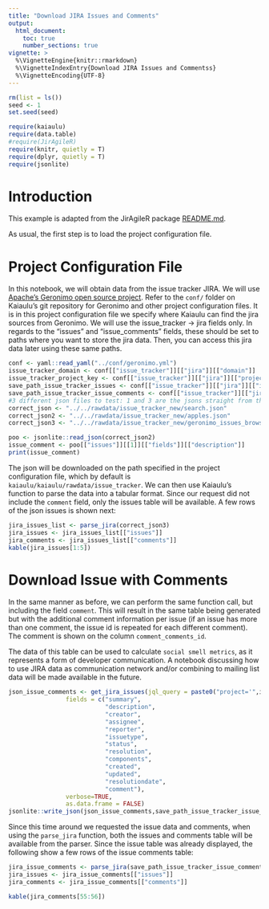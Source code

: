 ```yaml
---
title: "Download JIRA Issues and Comments"
output: 
  html_document:
    toc: true
    number_sections: true
vignette: >
  %\VignetteEngine{knitr::rmarkdown}
  %\VignetteIndexEntry{Download JIRA Issues and Commentss}
  %\VignetteEncoding{UTF-8}
---
```



```r
rm(list = ls())
seed <- 1
set.seed(seed)
```

```r
require(kaiaulu)
require(data.table)
#require(JirAgileR)
require(knitr, quietly = T)
require(dplyr, quietly = T)
require(jsonlite)
```

# Introduction

This example is adapted from the JirAgileR package [README.md](https://github.com/matbmeijer/JirAgileR). 

As usual, the first step is to load the project configuration file. 

# Project Configuration File

In this notebook, we will obtain data from the issue tracker JIRA. We will use [Apache's Geronimo open source project](https://geronimo.apache.org). Refer to the `conf/` folder on Kaiaulu's git repository for Geronimo and other project configuration files. It is in this project configuration file we specify where Kaiaulu can find the jira sources from Geronimo. We will use the issue_tracker -> jira fields only. In regards to the "issues" and "issue_comments" fields, these should be set to paths where you want to store the jira data. Then, you can access this jira data later using these same paths.

```r
conf <- yaml::read_yaml("../conf/geronimo.yml")
issue_tracker_domain <- conf[["issue_tracker"]][["jira"]][["domain"]]
issue_tracker_project_key <- conf[["issue_tracker"]][["jira"]][["project_key"]]
save_path_issue_tracker_issues <- conf[["issue_tracker"]][["jira"]][["issues"]]
save_path_issue_tracker_issue_comments <- conf[["issue_tracker"]][["jira"]][["issue_comments"]]
#3 different json files to test: 1 and 3 are the jsons straight from the browser, 2 is from Sean's new downloader
correct_json <- "../../rawdata/issue_tracker_new/search.json"
correct_json2 <- "../../rawdata/issue_tracker_new/apples.json"
correct_json3 <- "../../rawdata/issue_tracker_new/geronimo_issues_browser2.json"

poo <- jsonlite::read_json(correct_json2)
issue_comment <- poo[["issues"]][[1]][["fields"]][["description"]]
print(issue_comment)

```




The json will be downloaded on the path specified in the project configuration file, which by default is `kaiaulu/kaiaulu/rawdata/issue_tracker`. We can then use Kaiaulu's function to parse the data into a tabular format. Since our request did not include the  `comment` field, only the issues table will be available. A few rows of the json issues is shown next:

```r
jira_issues_list <- parse_jira(correct_json3)
jira_issues <- jira_issues_list[["issues"]]
jira_comments <- jira_issues_list[["comments"]]
kable(jira_issues[1:5])
```

# Download Issue with Comments

In the same manner as before, we can perform the same function call, but including the field `comment`. This will result in the same table being generated but with the additional comment information per issue (if an issue has more than one comment, the issue id is repeated for each different comment). The comment is shown on the column `comment_comments_id`. 

The data of this table can be used to calculate `social smell metrics`, as it represents a form of developer communication. A notebook discussing how to use JIRA data as communication network and/or combining to mailing list data will be made available in the future. 

```r
json_issue_comments <- get_jira_issues(jql_query = paste0("project='",issue_tracker_project_key,"'"),
                fields = c("summary",
                           "description",
                           "creator",
                           "assignee",
                           "reporter",
                           "issuetype",
                           "status",
                           "resolution",
                           "components",
                           "created",
                           "updated",
                           "resolutiondate",
                           "comment"),
                verbose=TRUE,
                as.data.frame = FALSE)
jsonlite::write_json(json_issue_comments,save_path_issue_tracker_issue_comments)
```

Since this time around we requested the issue data and comments, when using the `parse_jira` function, both the issues and comments table will be available from the parser. Since the issue table was already displayed, the following show a few rows of the issue comments table:

```r
jira_issue_comments <- parse_jira(save_path_issue_tracker_issue_comments)
jira_issues <- jira_issue_comments[["issues"]]
jira_comments <- jira_issue_comments[["comments"]]

kable(jira_comments[55:56])
```
